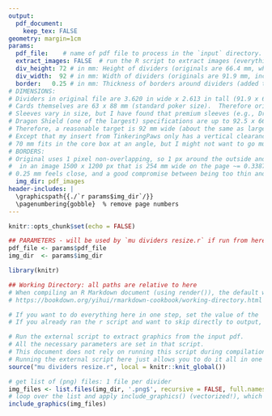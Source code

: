 ```yaml
---
output: 
  pdf_document:
    keep_tex: FALSE
geometry: margin=1cm
params:
  pdf_file:    # name of pdf file to process in the `input` directory.  Leave blank to process **all** pdf files in the directory.
  extract_images: FALSE  # run the R script to extract images (everything at once)?  Set to FALSE to run it manually (or to save time if you already ran it and have the outputs)
  div_height: 72 # in mm: Height of dividers (originals are 66.4 mm, which is too short for sleeved cards)
  div_width:  92 # in mm: Width of dividers (originals are 91.9 mm, including a 1 px wide black border)
  border:   0.25 # in mm: Thickness of borders around dividers (added to the _outside_ of dividers: not included in the dimensions above)
# DIMENSIONS:
# Dividers in original file are 3.620 in wide x 2.613 in tall (91.9 x 66.4 mm; approximately 92 x 66.5 mm in practice).
# Cards themselves are 63 x 88 mm (standard poker size).  Therefore original dividers only project about 3-4 mm above the top of cards.
# Sleeves vary in size, but I have found that premium sleeves (e.g., Dragon Shield) are about as wide as the original dividers are tall.  
# Dragon Shield (one of the largest) specifications are up to 92.5 x 66.5 mm (https://daviscardsandgames.com/products/dragon-shield-clear-matte-sleeves-standard-size)
# Therefore, a reasonable target is 92 mm wide (about the same as large premium sleeves, maybe even a bit less) and 71-72 mm tall, to allow 4-5 mm above sleeves.
# Except that my insert from TinkeringPaws only has a vertical clearance of 70 mm (2.76 in), and the core box only has 68 mm (2.68 in) clearance. 
# 70 mm fits in the core box at an angle, but I might not want to go much taller.  Or use 72 mm (2.83 in) for output here, and just cut mine to 70. ;)
# BORDERS: 
# Original uses 1 pixel non-overlapping, so 1 px around the outside and 2 pixels between each divider, 
#  in an image 1500 x 1200 px that is 254 mm wide on the page ~= 0.3387 mm between dividers?
# 0.25 mm feels close, and a good compromise between being too thin and too thick.
  img_dir: pdf_images
header-includes: |
  \graphicspath{{./`r params$img_dir`/}}
  \pagenumbering{gobble}  % remove page numbers
---
```

```r
knitr::opts_chunk$set(echo = FALSE)

## PARAMETERS - will be used by `mu dividers resize.r` if run from here.
pdf_file <- params$pdf_file
img_dir  <- params$img_dir

library(knitr)

## Working Directory: all paths are relative to here
# When compiling an R Markdown document (using render()), the default working directory is automatically the same directory as the file itself. :)
# https://bookdown.org/yihui/rmarkdown-cookbook/working-directory.html
```
```r
# If you want to do everything here in one step, set the value of the 'extract_images' parameter to 'TRUE' in the in the document header.
# If you already ran the r script and want to skip directly to output, set the value of the 'extract_images' parameter to 'FALSE' in the in the document header.

# Run the external script to extract graphics from the input pdf.
# All the necessary parameters are set in that script. 
# This document does not rely on running this script during compilation, in case you want to run the script first, then produce the output in 2 steps (see comments above).
# Running the external script here just allows you to do it all in one step.
source("mu dividers resize.r", local = knitr::knit_global())
```

```{=latex}
% LaTeX setup - some of this could go in the (YAML) header (header-includes), but there's quite a bit, and this works.

% PARAMETERS: Dimensions (inherited from document parameters: `params` R object)
\def\DivWidth{`r params$div_width`mm}       % Width of each divider
\def\DivHeight{`r params$div_height`mm}     % Height of each divider
\setlength{\fboxrule}{`r params$border`mm}  % width of border around each divider
\setlength{\fboxsep}{0mm}    % space separating border from contents (set to 0 for a tight border)

% re-define \includegraphics command to set desired size and border: the image will be automatically sized to fit the width, flush with the top-left (aspect ratio is preserved by default)
\let\includegraphicsOG\includegraphics
\renewcommand*{\includegraphics}[2][]{\fbox{\parbox[t][\DivHeight]{\DivWidth}{\includegraphicsOG[#1]{#2}}}}

% control spacing around graphics
\setlength{\lineskip}{-\fboxrule}   % remove veritcal space between dividers (negative width of the border, so borders from adjacent lines overlap)

\raggedright    % force left alignment (aka 'raggedright') instead of fully justified
% Set the inter-word spacing to the same as the border width, but negative, so that they overlap.
%   For whatever reason, line and page breaks still work fine. 
%   Alternatively, these lengths can be set very small, and `\hspace{-\fboxrule}` added to the end of the \includegraphics re-definition above.
\setlength{\spaceskip}{-\fboxrule}
%\setlength{\xspaceskip}{-\fboxrule}
```

```r
# get list of (png) files: 1 file per divider
img_files <- list.files(img_dir, '.png$', recursive = FALSE, full.names = TRUE)
# loop over the list and apply include_graphics() (vectorized!), which should use the custom command defined above.
include_graphics(img_files)
```
